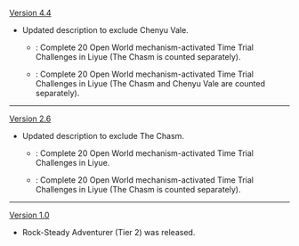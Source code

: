 {{Change History/Header}}
[[Version 4.4]]
* Updated description to exclude Chenyu Vale.
** {{Color|Old}}: Complete 20 Open World mechanism-activated Time Trial Challenges in Liyue (The Chasm is counted separately).
** {{Color|New}}: Complete 20 Open World mechanism-activated Time Trial Challenges in Liyue (The Chasm and Chenyu Vale are counted separately).
----
[[Version 2.6]]
* Updated description to exclude The Chasm.
** {{Color|Old}}: Complete 20 Open World mechanism-activated Time Trial Challenges in Liyue.
** {{Color|New}}: Complete 20 Open World mechanism-activated Time Trial Challenges in Liyue (The Chasm is counted separately).
----
[[Version 1.0]]
* Rock-Steady Adventurer (Tier 2) was released.